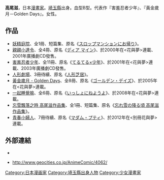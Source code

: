 {{Link style|time=2020-06-16T09:15:11+00:00}}
{{japanese|japanese=高尾 滋|kana=たかお しげる|romaji=Takao Shigeru}}{{漫畫}}
'''高尾滋'''{{BD|1975年|2月15日|||G高尾}}，日本[[漫畫家|漫畫家]]。[[埼玉縣|埼玉縣]]出身。血型B型。代表作『害羞忍者少年』、『黃金歲月－Golden Days』。女性。

==作品==
* [[妖精庭院|妖精庭院]]、全1冊、短篇集、原名《[[:ja:スロップマンションにお帰り|スロップマンションにお帰り]]》。
* [[親親小達令|親親小達令]]、全4冊、原名《[[:ja:ディア_マイン|ディア マイン]]》、於2000年在<花與夢>連載、2001年廣播劇CD發售。 
* [[害羞忍者少年|害羞忍者少年]]、全11冊、原名《[[:ja:てるてる×少年|てるてる×少年]]》、於2001年在<花與夢>連載、2003年廣播劇CD發售。
* [[人形劇場|人形劇場]]、3冊待續、原名《[[:ja:人形芝居_(漫画)|人形芝居]]》。
* [[黃金歲月_-_Golden_Days|黃金歲月 - Golden Days]]、全8冊、原名《[[:ja:ゴールデン・デイズ|ゴールデン・デイズ]]》、於2005年在<花與夢>連載。
* [[一起睡覺嘛|一起睡覺嘛]]、全6冊、原名《[[:ja:いっしょにねようよ|いっしょにねようよ]]》、於2008年在<花與夢>連載。
*[[忘雪飄落之時_高尾滋作品集|忘雪飄落之時 高尾滋作品集]]、全1冊、短篇集、原名《[[:ja:忘れ雪の降る頃_高尾滋作品集|忘れ雪の降る頃 高尾滋作品集]]》。
* [[青春小婦人|青春小婦人]]、7冊待續、原名《[[:ja:マダム・プティ|マダム・プティ]]》、於2012年在<別冊花與夢>連載。

==外部連結==
*{{ja}}{{Twitter|sigezoooo|高尾滋}}
*{{ja}}http://www.geocities.co.jp/AnimeComic/4062/ {{Wayback|url=http://www.geocities.co.jp/AnimeComic/4062/ |date=20181223230806 }}
{{Japanese cartoonist-stub}}
{{DEFAULTSORT:Takao Shigeru}}
[[Category:日本漫画家|Category:日本漫画家]]
[[Category:埼玉縣出身人物|Category:埼玉縣出身人物]]
[[Category:少女漫畫家|Category:少女漫畫家]]